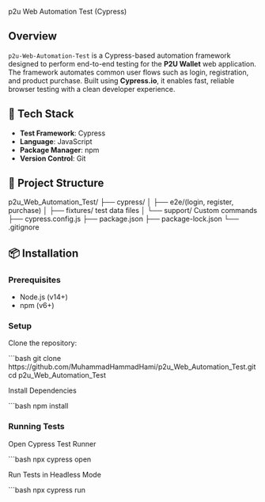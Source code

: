 p2u Web Automation Test (Cypress)

## Overview

`p2u-Web-Automation-Test` is a Cypress-based automation framework designed to perform end-to-end testing for the **P2U Wallet** web application. The framework automates common user flows such as login, registration, and product purchase. Built using **Cypress.io**, it enables fast, reliable browser testing with a clean developer experience.

## 🔧 Tech Stack

- **Test Framework**: Cypress
- **Language**: JavaScript
- **Package Manager**: npm
- **Version Control**: Git

## 📁 Project Structure

p2u_Web_Automation_Test/
├── cypress/
│ ├── e2e/(login, register, purchase)
│ ├── fixtures/ test data files
│ └── support/  Custom commands
├── cypress.config.js
├── package.json 
├── package-lock.json
└── .gitignore 


## 📦 Installation

### Prerequisites

- Node.js (v14+)
- npm (v6+)

### Setup

Clone the repository:

```bash
git clone https://github.com/MuhammadHammadHami/p2u_Web_Automation_Test.git
cd p2u_Web_Automation_Test

Install Dependencies 

```bash
npm install


### Running Tests

Open Cypress Test Runner

```bash
npx cypress open

Run Tests in Headless Mode

```bash
npx cypress run



